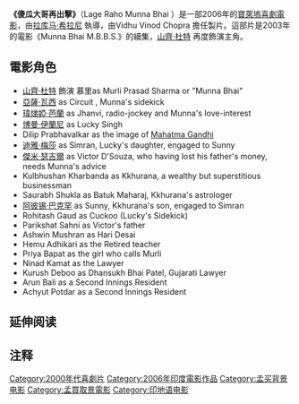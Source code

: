 {{expand|time=2015-10-30T08:35:28+00:00}}
{{unreferenced|time=2015-10-30T08:35:28+00:00}}
'''《傻瓜大哥再出擊》'''（Lage Raho Munna Bhai ）是一部2006年的[[寶萊塢|寶萊塢]][[喜劇電影|喜劇電影]]，由[[拉库马·希拉尼|<nowiki/>]][[拉库马·希拉尼|拉库马·希拉尼]] 執導，由Vidhu Vinod Chopra 擔任製片。這部片是2003年的電影《<span>Munna Bhai M.B.B.S.》的續集，[[山齊·杜特|山齊·杜特]] 再度飾演</span>主角。

== 電影角色 ==
* [[山齊·杜特|山齊·杜特]] 飾演 慕里as Murli Prasad Sharma or "Munna Bhai"
* [[亞薩·瓦西|亞薩·瓦西]] as Circuit , Munna's sidekick
* [[瑋焍婭·芭蘭|瑋焍婭·芭蘭]] as Jhanvi, radio-jockey and Munna's love-interest
* [[博曼·伊蘭尼|博曼·伊蘭尼]] as Lucky Singh
* Dilip Prabhavalkar as the image of [[圣雄甘地|Mahatma Gandhi]]
* [[迪雅·梅莎|迪雅·梅莎]] as Simran, Lucky's daughter, engaged to Sunny
* [[傑米·瑟吉爾|傑米·瑟吉爾]] as Victor D'Souza, who having lost his father's money, needs Munna's advice
* Kulbhushan Kharbanda as Kkhurana, a wealthy but superstitious businessman
* Saurabh Shukla as Batuk Maharaj, Kkhurana's astrologer
* [[阿彼锡·巴克罕|阿彼锡·巴克罕]] as Sunny, Kkhurana's son, engaged to Simran
* Rohitash Gaud as Cuckoo (Lucky's Sidekick)
* Parikshat Sahni as Victor's father
* Ashwin Mushran as Hari Desai
* Hemu Adhikari as the Retired teacher
* Priya Bapat as the girl who calls Murli
* Ninad Kamat as the Lawyer
* Kurush Deboo as Dhansukh Bhai Patel, Gujarati Lawyer
* Arun Bali as a Second Innings Resident
* Achyut Potdar as a Second Innings Resident

== 延伸阅读 ==

== 注释 ==
{{Reflist|colwidth = 30em}}

{{DEFAULTSORT:Lage Raho Munna Bhai}}
[[Category:2000年代喜劇片|Category:2000年代喜劇片]]
[[Category:2006年印度電影作品|Category:2006年印度電影作品]]
[[Category:孟买背景电影|Category:孟买背景电影]]
[[Category:孟買取景電影|Category:孟買取景電影]]
[[Category:印地语电影|Category:印地语电影]]